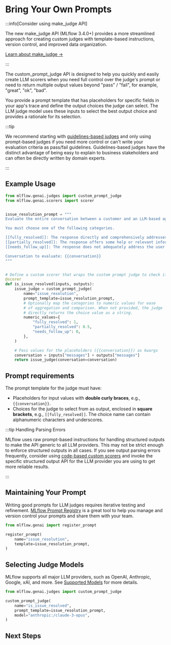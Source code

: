 
# Bring Your Own Prompts

:::info[Consider using make_judge API]

The new <APILink fn="mlflow.genai.judges.make_judge">make_judge</APILink> API (MLflow 3.4.0+) provides a more streamlined approach for creating custom judges with template-based instructions, version control, and improved data organization.

[Learn about make_judge →](/genai/eval-monitor/scorers/llm-judge/make-judge)

:::

The <APILink fn="mlflow.genai.judges.custom_prompt_judge">custom_prompt_judge</APILink> API is designed to help you quickly and easily create LLM scorers when you need full control over the judge's prompt or need to return multiple output values beyond "pass" / "fail", for example, "great", "ok", "bad".

You provide a prompt template that has placeholders for specific fields in your app's trace and define the output choices the judge can select. The LLM judge model uses these inputs to select the best output choice and provides a rationale for its selection.

:::tip

We recommend starting with <ins>[guidelines-based judges](/genai/eval-monitor/scorers/llm-judge/guidelines)</ins> and only using prompt-based judges if you need more control or can't write your evaluation criteria as pass/fail guidelines. Guidelines-based judges have the distinct advantage of being easy to explain to business stakeholders and can often be directly written by domain experts.

:::

## Example Usage

```python
from mlflow.genai.judges import custom_prompt_judge
from mlflow.genai.scorers import scorer


issue_resolution_prompt = """
Evaluate the entire conversation between a customer and an LLM-based agent. Determine if the issue was resolved in the conversation.

You must choose one of the following categories.

[[fully_resolved]]: The response directly and comprehensively addresses the user's question or problem, providing a clear solution or answer. No further immediate action seems required from the user on the same core issue.
[[partially_resolved]]: The response offers some help or relevant information but doesn't completely solve the problem or answer the question. It might provide initial steps, require more information from the user, or address only a part of a multi-faceted query.
[[needs_follow_up]]: The response does not adequately address the user's query, misunderstands the core issue, provides unhelpful or incorrect information, or inappropriately deflects the question. The user will likely need to re-engage or seek further assistance.

Conversation to evaluate: {{conversation}}
"""


# Define a custom scorer that wraps the custom prompt judge to check if the issue was resolved
@scorer
def is_issue_resolved(inputs, outputs):
    issue_judge = custom_prompt_judge(
        name="issue_resolution",
        prompt_template=issue_resolution_prompt,
        # Optionally map the categories to numeric values for ease
        # of aggregation and comparison. When not provided, the judge
        # directly returns the choice value as a string.
        numeric_values={
            "fully_resolved": 1,
            "partially_resolved": 0.5,
            "needs_follow_up": 0,
        },
    )

    # Pass values for the placeholders ({{conversation}}) as kwargs
    conversation = inputs["messages"] + outputs["messages"]
    return issue_judge(conversation=conversation)
```

## Prompt requirements

The prompt template for the judge must have:

- Placeholders for input values with **double curly braces**, e.g., `{{conversation}}`.
- Choices for the judge to select from as output, enclosed in **square brackets**, e.g., `[[fully_resolved]]`. The choice name can contain alphanumeric characters and underscores.

:::tip Handling Parsing Errors

MLflow uses raw prompt-based instructions for handling structured outputs to make the API generic to all LLM providers. This may not be strict enough to enforce structured outputs in all cases. If you see output parsing errors frequently, consider using <ins>[code-based custom scorers](/genai/eval-monitor/scorers/custom)</ins> and invoke the specific structured output API for the LLM provider you are using to get more reliable results.

:::

## Maintaining Your Prompt

Writing good prompts for LLM judges requires iterative testing and refinement. [MLflow Prompt Registry](/genai/prompt-registry) is a great tool to help you manage and version control your prompts and share them with your team.

```python
from mlflow.genai import register_prompt

register_prompt(
    name="issue_resolution",
    template=issue_resolution_prompt,
)
```

<ImageBox src="/images/mlflow-3/eval-monitor/scorers/prompt-registry.png" alt="Prompt Registry" />

## Selecting Judge Models

MLflow supports all major LLM providers, such as OpenAI, Anthropic, Google, xAI, and more. See [Supported Models](/genai/eval-monitor/scorers/llm-judge#supported-models) for more details.

```python
from mlflow.genai.judges import custom_prompt_judge

custom_prompt_judge(
    name="is_issue_resolved",
    prompt_template=issue_resolution_prompt,
    model="anthropic:/claude-3-opus",
)
```

## Next Steps

<TilesGrid>
  <TileCard
    icon={Bot}
    title="Evaluate Agents"
    description="Learn how to evaluate AI agents with specialized techniques and scorers"
    href="/genai/eval-monitor/running-evaluation/agents"
  />
  <TileCard
    icon={BookOpen}
    title="Prompt Registry"
    description="Version control and manage your judge prompts with MLflow Prompt Registry"
    href="/genai/prompt-registry"
  />
  <TileCard
    icon={MessageSquare}
    title="Collect User Feedback"
    description="Integrate user feedback to continuously improve your evaluation criteria and model performance"
    href="/genai/assessments/feedback/"
  />
</TilesGrid>
